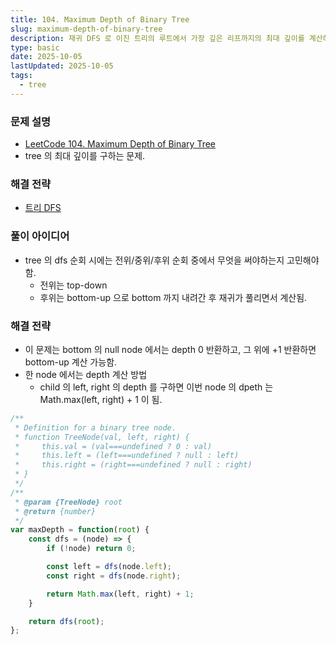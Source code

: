 ```yaml
---
title: 104. Maximum Depth of Binary Tree
slug: maximum-depth-of-binary-tree
description: 재귀 DFS 로 이진 트리의 루트에서 가장 깊은 리프까지의 최대 깊이를 계산하는 방법 정리
type: basic
date: 2025-10-05
lastUpdated: 2025-10-05
tags:
  - tree
---
```


### 문제 설명
* [LeetCode 104. Maximum Depth of Binary Tree](https://leetcode.com/problems/maximum-depth-of-binary-tree/)
* tree 의 최대 깊이를 구하는 문제.

### 해결 전략

* [트리 DFS](../../frame/tree-dfs/) 

### 풀이 아이디어
* tree 의 dfs 순회 시에는 전위/중위/후위 순회 중에서 무엇을 써야하는지 고민해야 함.
    - 전위는 top-down
    - 후위는 bottom-up 으로 bottom 까지 내려간 후 재귀가 풀리면서 계산됨.

### 해결 전략
* 이 문제는 bottom 의 null node 에서는 depth 0 반환하고, 그 위에 +1 반환하면 bottom-up 계산 가능함.
* 한 node 에서는 depth 계산 방법
  - child 의 left, right 의 depth 를 구하면 이번 node 의 dpeth 는 Math.max(left, right) + 1 이 됨.

```typescript
/**
 * Definition for a binary tree node.
 * function TreeNode(val, left, right) {
 *     this.val = (val===undefined ? 0 : val)
 *     this.left = (left===undefined ? null : left)
 *     this.right = (right===undefined ? null : right)
 * }
 */
/**
 * @param {TreeNode} root
 * @return {number}
 */
var maxDepth = function(root) {
    const dfs = (node) => {
        if (!node) return 0;

        const left = dfs(node.left);
        const right = dfs(node.right);

        return Math.max(left, right) + 1;
    }

    return dfs(root);
};
```
